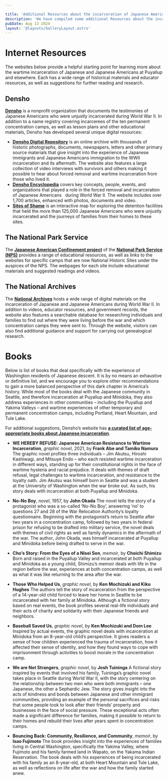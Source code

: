 ```yaml
---

title: 'Additional Resources about the incarceration of Japanese Americans'
description: 'We have compiled some additional Resources about the incarceration of Japanese Americans during World War II.'
pubDate: Aug 13 2024
layout: '@layouts/GalleryLayout.astro'
---
```


# Internet Resources
The websites below provide a helpful starting point for learning more about the wartime
incarceration of Japanese and Japanese Americans at Puyallup and elsewhere. Each has a
wide range of historical materials and educator resources, as well as suggestions for further
reading and research.

## Densho
[**Densho**](https://www.densho.org) is a nonprofit organization that documents the testimonies of Japanese
Americans who were unjustly incarcerated during World War II. In addition to a name
registry covering incarcerees of the ten permanent concentration camps, as well as
lesson plans and other educational materials, Densho has developed several unique
digital resources:
* [**Densho Digital Repository**](https://ddr.densho.org) is an online archive with thousands of historic
photographs, documents, newspapers, letters and other primary source materials
that give insight into the experience of Japanese immigrants and Japanese
Americans immigration to the WWII incarceration and its aftermath. The website
also features a large collection of video interviews with survivors and others
making it possible to hear about forced removal and wartime incarceration from
those who lived it.
* [**Densho Encyclopedia**](https://encyclopedia.densho.org) covers key concepts, people, events, and organizations
that played a role in the forced removal and incarceration of Japanese Americans
  during World War II. The website includes over 1,700 articles, enhanced with
photos, documents and video.
* [**Sites of Shame**](https://maps.densho.org/sitesofshame) is an interactive map for exploring the detention facilities that
held the more than 125,000 Japanese Americans who were unjustly incarcerated
and the journeys of families from their homes to these sites.

## The National Park Service
The [**Japanese American Confinement project**](https://www.nps.gov/subjects/japaneseamericanconfinement/index.htm) of the 
[**National Park Service (NPS)**](https://www.nps.gov/) provides a range of educational resources, as well as links to the 
websites for specific camps that are now National Historic Sites under the auspices of the NPS.  The webpages for each site 
include educational materials and suggested readings and videos.

## The National Archives
The [**National Archives**](https://www.archives.gov/research/aapi/ww2) hosts a wide range of digital materials on the 
incarceration of Japanese and Japanese Americans during World War II. In addition to videos, educator resources, and 
government records, the website also features a searchable database for researching individuals and families to find 
out where they were living before the war and which concentration camps they were sent to. Through the website, visitors 
can also find additional guidance and support for carrying out genealogical research.

# Books 
Below is list of books that deal specifically with the experience of Washington residents of Japanese descent. It is by no 
means an exhaustive or definitive list, and we encourage you to explore other recommendations to gain a more balanced 
perspective of this dark chapter in America’s history. While most of the books deal with the Japanese community in Seattle, 
and therefore incarceration at Puyallup and Minidoka, they also address experiences in other communities – including the 
Puyallup and Yakima Valleys – and wartime experiences of other temporary and permanent concentration camps, including Portland, 
Heart Mountain, and Tule Lake.

For additional suggestions, Densho’s website has [**a curated list of 
age-appropriate books about Japanese incarceration**](https://densho.org/catalyst/15-books-about-japanese-american-wwii-incarceration-for-readers-of-all-ages/).

* **WE HEREBY REFUSE: Japanese American Resistance to Wartime Incarceration**, _graphic novel_, 2021, by **Frank Abe and Tamiko Namura** 
The graphic novel profiles three individuals – Jim Akutsu, Hiroshi Kashiwagi, and 
Mitsuye Endo – who each resisted wartime incarceration in different ways, standing up for 
their constitutional rights in the face of wartime hysteria and racial prejudice. 
It deals with themes of draft refusal, legal challenges to wartime incarceration, and 
resistance to the loyalty oath. Jim Akutsu was himself born in Seattle and was a student 
at the University of Washington when the war broke out. As such, his story deals with 
incarceration at both Puyallup and Minidoka.

* **No-No Boy**, _novel_, 1957, by **John Okada**
The novel tells the story of a protagonist who was a so-called ‘No-No Boy’, answering ‘no’ 
to questions 27 and 28 of the War Relocation Authority’s loyalty questionnaire. 
Beginning with the protagonist’s return to Seattle after two years in a concentration camp, 
followed by two years in federal prison for refusing to be drafted into military service, 
the novel deals with themes of civil rights as well as family dynamics in the aftermath 
of the war. The author, John Okada, was himself incarcerated at Puyallup and Minidoka 
before being drafted to serve in the war.

* **Cho’s Story: From the Eyes of a Nisei Son**, _memoir_, by **Choichi Shimizu**
Born and raised in the Puyallup Valley and incarcerated at both Puyallup and Minidoka 
as a young child, Shimizu’s memoir deals with life in the region before the war, 
experiences at both concentration camps, as well as what it was like returning to the 
area after the war.

* **Those Who Helped Us**, _graphic novel_, by **Ken Mochizuki and Kiku Hughes**
The authors tell the story of incarceration from the perspective of a 14-year-old child 
forced to leave her home in Seattle to be incarcerated with her family at Minidoka. 
Although a fictional story based on real events, the book profiles several real-life 
individuals and their acts of charity and solidarity with their Japanese friends and 
neighbors.

* **Baseball Saved Us**, _graphic novel_, by **Ken Mochizuki and Dom Lee**
Inspired by actual events, the graphic novel deals with incarceration at Minidoka from 
an 8-year-old child’s perspective. It gives readers a sense of how children experienced 
the trauma of incarceration, how it affected their sense of identity, and how they found 
ways to cope with imprisonment through activities to boost morale in the concentration camp. 

* **We are Not Strangers**, _graphic novel_, by **Josh Tuininga**
A fictional story inspired by events that involved his family, Tuininga’s graphic novel 
takes place in Seattle during World War II, with the story centering on the relationship 
between two men who were both immigrants – one Japanese, the other a Sephardic Jew. The 
story gives insight into the acts of kindness and bonds between Japanese and other 
immigrant communities, providing an example of the personal sacrifices and risks that 
some people took to look after their friends’ property and businesses in the face of 
social pressure. These exceptional acts often made a significant difference for families, 
making it possible to return to their homes and rebuild their lives after years spent in 
concentration camps.

* **Bouncing Back: Community, Resilience, and Community**, _memoir_, by **Isao Fujimoto**
The book provides insight into the experiences of families living in Central Washington, 
specifically the Yakima Valley, where Fujimoto and his family farmed land in Wapato, on the 
Yakama Indian Reservation. The book deals with his experiences of being incarcerated with 
his family as an 8-year-old, at both Heart Mountain and Tule Lake, as well as reflections 
on life after the war and how the family started anew.
